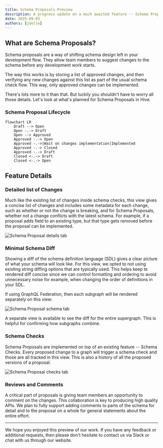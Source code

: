 ```yaml
---
title: Schema Proposals Preview
description: A progress update on a much awaited feature -- Schema Proposals!
date: 2025-09-03
authors: [jdolle]
---
```


## What are Schema Proposals?

Schema proposals are a way of shifting schema design left in your development flow. They allow team
members to suggest changes to the schema before any development work starts.

The way this works is by storing a list of approved changes, and then verifying any new changes
against this list as part of the usual schema check flow. This way, only approved changes can be
implemented.

There's lots more to it than that. But luckily you shouldn't have to worry all those details. Let's
look at what's planned for Schema Proposals in Hive.

### Schema Proposal Lifecycle

```mermaid
flowchart LR
    Draft --> Open
    Open -.-> Draft
    Open --> Approved
    Approved -.-> Open
    Approved -.->|Wait on changes implementation|Implemented
    Approved -.-> Closed
    Approved -.-> Draft
    Closed <-.-> Draft
    Closed <-.-> Open
```

## Feature Details

### Detailed list of Changes

Much like the existing list of changes inside schema checks, this view gives a concise list of
changes and includes some metadata for each change, such as whether or not the change is breaking,
and for Schema Proposals, whether not a change conflicts with the latest schema. For example, if a
proposal adds field to an existing type, but that type gets removed before the proposal can be
implemented.

![Schema Proposal details tab](/changelog/2025-09-03-schema-proposals/details.png)

### Minimal Schema Diff

Showing a diff of the schema definition language (SDL) gives a clear picture of what your schema
will look like. For this view, we opted to not using existing string diffing options that are
typically used. This helps keep te rendered diff concise since we can control formatting and
ordering to avoid unnecessary noise for example, when changing the order of definitions in your SDL.

If using GraphQL Federation, then each subgraph will be rendered separately on this view:

![Schema Proposal schema tab](/changelog/2025-09-03-schema-proposals/schema-diff.png)

A separate view is available to see the diff for the entire supergraph. This is helpful for
confirming how subgraphs combine.

### Schema Checks

Schema Proposals are implemented on top of an existing feature -- Schema Checks. Every proposed
change to a graph will trigger a schema check and those are all tracked in this view. This is also a
history of all the proposed versions of a proposal.

![Schema Proposal checks tab](/changelog/2025-09-03-schema-proposals/checks.png)

### Reviews and Comments

A critical part of proposals is giving team members an opportunity to comment on the changes. This
collaboration is key to producing high quality APIs. We plan to fully support adding comments to
parts of the schema for detail and to the proposal on a whole for general statements about the
entire effort.

---

We hope you enjoyed this preview of our work. If you have any feedback or additional requests, then
please don't hesitate to contact us via Slack or chat with us through our website.
